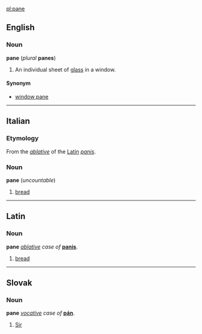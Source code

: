 [[pl:pane]]

==English==
===Noun===
'''pane''' (''plural'' '''panes''')

#An individual sheet of [[glass]] in a window.

====Synonym====
*[[window pane]]

----
==Italian==
===Etymology===
From the ''[[ablative]]'' of the [[Latin]] ''[[panis]]''.

===Noun===
'''pane''' (''uncountable'')
# [[bread]]

----
==Latin==
===Noun===
'''pane''' ''[[ablative]] case of'' '''[[panis]]'''.
# [[bread]]

----
==Slovak==
===Noun===
'''pane''' ''[[vocative]] case of'' '''[[pán]]'''.
# [[Sir]]